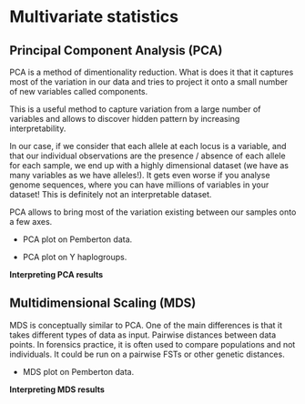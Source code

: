 # Multivariate statistics

## Principal Component Analysis (PCA)

PCA is a method of dimentionality reduction. What is does it that it captures most 
of the variation in our data and tries to project it onto a small number of new 
variables called components.

This is a useful method to capture variation from a large number of variables and
allows to discover hidden pattern by increasing interpretability.

In our case, if we consider that each allele at each locus is a variable, and that
our individual observations are the presence / absence of each allele for each sample,
we end up with a highly dimensional dataset (we have as many variables as we have
alleles!). It gets even worse if you analyse genome sequences, where you can have millions
of variables in your dataset! This is definitely not an interpretable dataset.

PCA allows to bring most of the variation existing between our samples onto a few
axes.

* PCA plot on Pemberton data.


* PCA plot on Y haplogroups.

:::interpretation
__Interpreting PCA results__
:::


## Multidimensional Scaling (MDS)

MDS is conceptually similar to PCA. One of the main differences is that it takes 
different types of data as input. Pairwise distances between data points. In forensics practice, it is often used to compare populations and not individuals.
It could be run on a pairwise FSTs or other genetic distances.

* MDS plot on Pemberton data.

:::interpretation
__Interpreting MDS results__
:::
